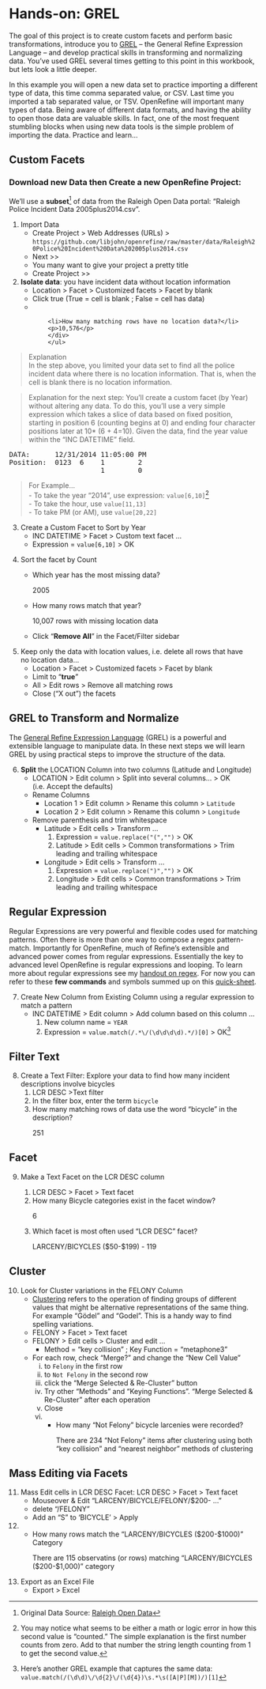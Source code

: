 # Hands-on: GREL {#grel}

The goal of this project is to create custom facets and perform basic transformations, introduce you to [GREL](https://github.com/OpenRefine/OpenRefine/wiki/General-Refine-Expression-Language) -- the General Refine Expression Language -- and develop practical skills in transforming and normalizing data.  You've used GREL several times getting to this point in this workbook, but lets look a little deeper.

In this example you  will open a new data set to practice importing a different type of data, this time comma separated value, or CSV.  Last time you imported a tab separated value, or TSV.  OpenRefine will important many types of data.  Being aware of different data formats, and having the ability to open those data are valuable skills.  In fact, one of the most frequent stumbling blocks when using new data tools is the simple problem of importing the data.  Practice and learn...

## Custom Facets

### Download new Data then Create a new OpenRefine Project: {-}  

We'll use a **subset**[^2] of data from the Raleigh Open Data portal:  “Raleigh Police Incident Data 2005plus2014.csv”.  

1. Import Data  
    * <span class="or-menu">Create Project  > Web Addresses (URLs) ></span>   `https://github.com/libjohn/openrefine/raw/master/data/Raleigh%20Police%20Incident%20Data%202005plus2014.csv`   
    * <span class="or-menu">Next >></span>  
    * You many want to give your project a pretty title
    * Create Project >>  
2. **Isolate data**: you have incident data without location information  
    - <span class="or-menu">Location > Facet > Customized facets > Facet by blank</span>
    - Click true  (True = cell is blank ; False = cell has data)
    - <ul class="no-bullet">
           <div class="challenge">
           <li>How many matching rows have no location data?</li>
           <p>10,576</p>
           </div>
           </ul>   

> Explanation  
In the step above, you limited your data set to find all the police incident data where there is no location information.  That is, when the cell is blank there is no location information.


> Explanation for the next step:
You’ll create a custom facet (by Year) without altering any data.  To do this, you’ll use a very simple expression which takes a slice of data based on fixed position, starting in position 6 (counting begins at 0) and ending four character positions later at 10* (6 + 4=10).  Given the data, find the year value within the “INC DATETIME” field.  


<pre>
DATA:      12/31/2014 11:05:00 PM
Position:  0123  6    1        2
                      1        0
</pre>

> For Example...  
    - To take the year “2014”, use expression: `value[6,10]`[^3]  
    - To take the hour, use `value[11,13]`  
    - To take PM (or AM), use `value[20,22]`  

3. Create a Custom Facet to Sort by Year 
    + <span class="or-menu">INC DATETIME > Facet > Custom text facet ... </span>   
    + Expression = `value[6,10]` <span class="or-menu"> > OK </span>  

<ol start="4">
<li>Sort the facet by Count</li>
<ul>  
<div class="challenge">  
<li>Which year has the most missing data?</li>  
<p>2005</p>  
</div>  
<div class="challenge">  
<li>How many rows match that year?</li>  
<p>10,007 rows with missing location data</p>  
</div>  
<li>Click “**Remove All**” in the Facet/Filter sidebar</li>  
</ul>  
</ol>
    
5. Keep only the data with location values, i.e. delete all rows that have  
no location data...  
    + <span class="or-menu">Location > Facet > Customized facets > Facet by blank </span>   
    + Limit to “**true**”  
    + <span class="or-menu">All > Edit rows > Remove all matching rows </span>   
    + Close (“X out”) the facets  

## GREL to Transform and Normalize 

The [General Refine Expression Language](https://github.com/OpenRefine/OpenRefine/wiki/General-Refine-Expression-Language) (GREL) is a powerful and extensible language to manipulate data.  In these next steps we will learn GREL by using practical steps to improve the structure of the data.  

6. **Split** the LOCATION Column into two columns (Latitude and Longitude)  
    + <span class="or-menu">LOCATION > Edit column > Split into several columns… > OK </span>   (i.e. Accept the defaults)  
    + Rename Columns  
        + <span class="or-menu">Location 1 > Edit column > Rename this column > `Latitude` </span>     
        + <span class="or-menu">Location 2 > Edit column > Rename this column > `Longitude` </span>   
    + Remove parenthesis and trim whitespace  
        + <span class="or-menu">Latitude > Edit cells > Transform ... </span>  
            1. Expression = `value.replace("(","")` <span class="or-menu">> OK </span>   
            2. <span class="or-menu">Latitude > Edit cells > Common transformations > Trim leading and trailing whitespace </span>   
        + <span class="or-menu">Longitude > Edit cells > Transform ... </span>   
            1. Expression = `value.replace(")","")` <span class="or-menu">> OK </span>   
            2. <span class="or-menu">Longitude > Edit cells > Common transformations > Trim leading and trailing whitespace </span>   

## Regular Expression {-}  

Regular Expressions are very powerful and flexible codes used for matching patterns.  Often there is more than one way to compose a regex pattern-match.  Importantly for OpenRefine, much of Refine's extensible and advanced power comes from regular expressions.  Essentially the key to advanced level OpenRefine is regular expressions and looping.  To learn more about regular expressions see my [handout on regex](https://www.johnlittle.info/project/custom/regex/regex.html).  For now you can refer to these **few commands** and symbols summed up on this [quick-sheet](http://libjohn.github.io/regex/cheat-sheet.html).

7.  Create New Column from Existing Column using a regular expression to match a pattern  
    + <span class="or-menu">INC DATETIME > Edit column > Add column based on this column ... </span>   
        1. New column name = `YEAR`  
        2. Expression = `value.match(/.*\/(\d\d\d\d).*/)[0]` > <span class="or-menu">OK</span>[^4]
        
## Filter Text {-}  
8. Create a Text Filter:  Explore your data to find how many incident descriptions involve bicycles  
<ol type="1">
<li><span class="or-menu">LCR DESC >Text filter </span></li>
<li>In the filter box, enter the term `bicycle`</li>
<div class="challenge"> 
<li>How many matching rows of data use the word "bicycle" in the description?</li>
<p>251</p>
</div>
</ol> 

## Facet  {-}  

<ol start="9">
<li>Make a Text Facet on the LCR DESC column</li>
<ol>
<li><span class="or-menu">LCR DESC > Facet > Text facet</span></li>  
<div class="challenge">  
<li>How many Bicycle categories exist in the facet window?</li>  
<p>6</p>  
</div>
<div class="challenge">  
<li>Which facet is most often used “LCR DESC” facet?</li>  
<p>LARCENY/BICYCLES ($50-$199) - 119</p>  
</div>
</ol>
</ol>


## Cluster  {-}  

10. Look for Cluster variations in the FELONY Column  
    + [Clustering](https://github.com/OpenRefine/OpenRefine/wiki/Clustering-In-Depth) refers to the operation of finding groups of different values that might be alternative representations of the same thing.  For example “Gödel" and "Godel".  This is a handy way to find spelling variations.  
    + <span class="or-menu">FELONY > Facet > Text facet </span>   
    + <span class="or-menu">FELONY > Edit cells > Cluster and edit … </span>  
        + Method = “key collision” ; Key Function = “metaphone3”  
    + For each row, check “Merge?” and change the “New Cell Value” 
        i. to `Felony` in the first row  
        i. to `Not Felony` in the second row  
        i. click the "Merge Selected & Re-Cluster" button    
        i. Try other "Methods" and "Keying Functions".  "Merge Selected & Re-Cluster" after each operation  
        i. Close
        i. <ul class="no-bullet">
           <div class="challenge">
           <li>How many “Not Felony” bicycle larcenies were recorded?</li>
           <p>There are 234 “Not Felony” items after clustering using both “key collision” and “nearest neighbor” methods of clustering</p>
           </div>
           </ul>         
        

        
## Mass Editing via Facets{-}  
11. Mass Edit cells in LCR DESC Facet: <span class="or-menu">LCR DESC > Facet > Text facet</span>
    + Mouseover & Edit “LARCENY/BICYCLE/FELONY/$200- …”  
    + delete “/FELONY” 
    + Add an “S” to ‘BICYCLE’ > Apply 
12. <ul class="no-bullet">
     <div class="challenge">
     <li>How many rows match the "LARCENY/BICYCLES ($200-$1000)" Category</li>
     <p>There are 115 observatins (or rows) matching “LARCENY/BICYCLES ($200-$1,000)” category</p>
     </div>
     </ul>
13. Export as an Excel File  
    + <span class="or-menu">Export > Excel </span>   

<!-- special thanks to the folks at software carpentry.  I riffed from their
workshop template to create the Q&A javacript/style.  See https://github.com/swcarpentry/workshop-template -->
<script src="assets/js/qa.js"></script>


[^2]:  Original Data Source:  [Raleigh Open Data](https://data.raleighnc.gov/)
[^3]: You may notice what seems to be either a math or logic error in how this second value is “counted.” The simple explanation is the first number counts from zero.  Add to that number the string length counting from 1 to get the second value.   
[^4]:  Here’s another GREL example that captures the same data:  `value.match(/(\d\d)\/\d{2}\/(\d{4})\s.*\s([A|P][M])/)[1]`
